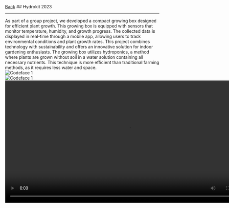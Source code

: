 
<div className="heading">
  <a className="back" href="/"><LeftArrow />Back</a>
  ## Hydrokit
  <span>2023</span>
</div>

<hr />
As part of a group project, we developed a compact growing box designed for efficient plant growth. This growing box is equipped with sensors that monitor temperature, humidity, and growth progress. The collected data is displayed in real-time through a mobile app, allowing users to track environmental conditions and plant growth rates. This project combines technology with sustainability and offers an innovative solution for indoor gardening enthusiasts. The growing box utilizes hydroponics, a method where plants are grown without soil in a water solution containing all necessary nutrients. This technique is more efficient than traditional farming methods, as it requires less water and space.

<div style={{ maxWidth: '800px', margin: '0 auto', marginBottom: '20px' }}>
  <Image
    src="/images/growingbox.jpeg"
    alt="Codeface 1"
    layout="responsive"
    width={600}
    height={400}
  />
</div>
<div style={{ maxWidth: '800px', margin: '0 auto', marginBottom: '20px' }}>
  <Image
    src="/images/growingbox1.jpeg"
    alt="Codeface 1"
    layout="responsive"
    width={600}
    height={400}
  />
</div>
<video controls width="800">
  <source src="/videos/videobox.mp4" type="video/mp4" />
  Your browser does not support the video tag. Moet nog gedraaid worden
</video>